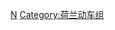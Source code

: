 {{Catnav|頁面分類|……|按國家分類|各國交通|瑞士交通|荷兰铁路}}
{{Catnav|頁面分類|……|交通工具|鐵路車輛 (按種類)|動車組|柴油動車組}}

[[Category:柴油動車組|N]]
[[Category:荷兰动车组|Category:荷兰动车组]]
